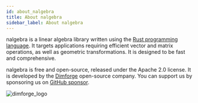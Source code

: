 ```yaml
---
id: about_nalgebra
title: About nalgebra
sidebar_label: About nalgebra
---
```



nalgebra is a linear algebra library written using the [Rust programming language](https://www.rust-lang.org/).
It targets applications requiring efficient vector and matrix operations, as well as geometric transformations.
It is designed to be fast and comprehensive.

nalgebra is free and open-source, released under the Apache 2.0 license. It is developed by the [Dimforge](https://dimforge.com)
open-source company. You can support us by sponsoring us on [GitHub sponsor](https://github.com/sponsors/dimforge).

![dimforge_logo](https://www.dimforge.com/img/logo/logo_dimforge_full)